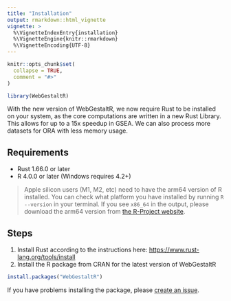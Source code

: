 ```yaml
---
title: "Installation"
output: rmarkdown::html_vignette
vignette: >
  %\VignetteIndexEntry{installation}
  %\VignetteEngine{knitr::rmarkdown}
  %\VignetteEncoding{UTF-8}
---
```


```r
knitr::opts_chunk$set(
  collapse = TRUE,
  comment = "#>"
)
```

```r
library(WebGestaltR)
```

With the new version of WebGestaltR, we now require Rust to be installed on your system, as the core computations are written in a new Rust Library. This allows for up to a 15x speedup in GSEA. We can also process more datasets for ORA with less memory usage.

## Requirements

- Rust 1.66.0 or later
- R 4.0.0 or later (Windows requires 4.2+)

> Apple silicon users (M1, M2, etc) need to have the arm64 version of R installed. You can check what platform you have installed by running `R --version` in your terminal. If you see `x86_64` in the output, please download the arm64 version from [the R-Project website](https://cran.r-project.org/index.html).

## Steps

1. Install Rust according to the instructions here: [https://www.rust-lang.org/tools/install](https://www.rust-lang.org/tools/install)
2. Install the R package from CRAN for the latest version of WebGestaltR

```r
install.packages("WebGestaltR")
```

If you have problems installing the package, please [create an issue](https://github.com/iblacksand/WebGestaltR/issues/new?assignees=iblacksand&labels=Installation&projects=&template=installation-issue.md&title=).
